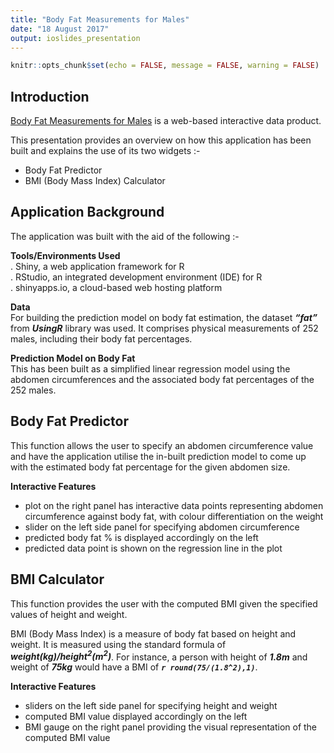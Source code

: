 ```yaml
---
title: "Body Fat Measurements for Males"
date: "18 August 2017"
output: ioslides_presentation
---
```


```r
knitr::opts_chunk$set(echo = FALSE, message = FALSE, warning = FALSE)
```

## Introduction

[Body Fat Measurements for  Males](https://pllsg.shinyapps.io/DataProductProject/) is a web-based interactive data product.

This presentation provides an overview on how this application has been built and explains the use of its two widgets :-

- Body Fat Predictor
- BMI (Body Mass Index) Calculator


## Application Background
The application was built with the aid of the following :-

**Tools/Environments Used**  
. Shiny, a web application framework for R  
. RStudio, an integrated development environment (IDE) for R  
. shinyapps.io, a cloud-based web hosting platform  

**Data**  
For building the prediction model on body fat estimation, the dataset __*"fat"*__ from __*UsingR*__ library was used. It comprises physical measurements of 252 males, including their body fat percentages.

**Prediction Model on Body Fat**  
This has been built as a simplified linear regression model using the abdomen circumferences and the associated body fat percentages of the 252 males. 



## Body Fat Predictor
This function allows the user to specify an abdomen circumference value and have the application utilise the in-built prediction model to come up with the estimated body fat percentage for the given abdomen size.

**Interactive Features**  

- plot on the right panel has interactive data points representing abdomen circumference against body fat, with colour differentiation on the weight
- slider on the left side panel for specifying abdomen circumference
- predicted body fat % is displayed accordingly on the left
- predicted data point is shown on the regression line in the plot 



## BMI Calculator
This function provides the user with the computed BMI given the specified values of height and weight.   

BMI (Body Mass Index) is a measure of body fat based on height and weight. It is measured using the standard formula of __*$weight(kg) / height^{2}(m^{2})$*__. For instance, a person with height of __*1.8m*__ and weight of __*75kg*__ would have a BMI of __*`r round(75/(1.8^2),1)`*__.

**Interactive Features**  

- sliders on the left side panel for specifying height and weight
- computed BMI value displayed accordingly on the left
- BMI gauge on the right panel providing the visual representation of the computed BMI value



